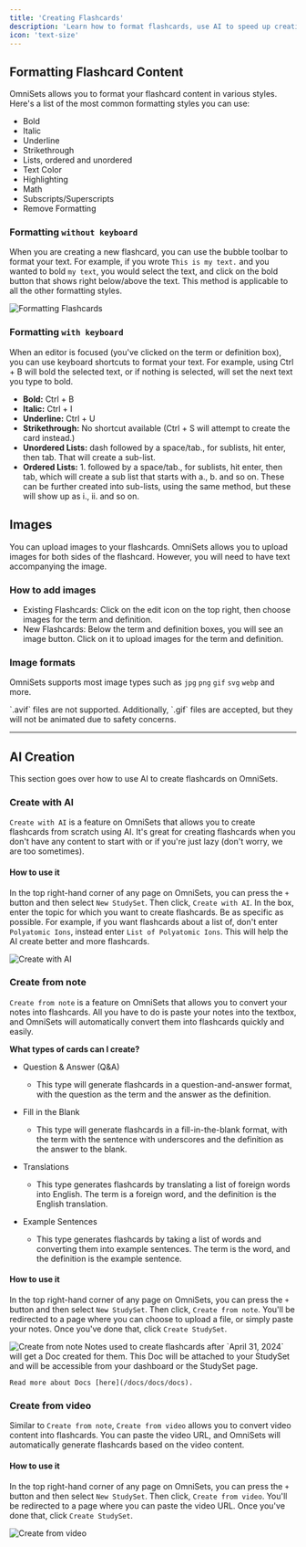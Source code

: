 ```yaml
---
title: 'Creating Flashcards'
description: 'Learn how to format flashcards, use AI to speed up creation and more.'
icon: 'text-size'
---
```


## Formatting Flashcard Content

OmniSets allows you to format your flashcard content in various styles. Here's a list of the most common formatting styles you can use:

- Bold
- Italic
- Underline
- Strikethrough
- Lists, ordered and unordered
- Text Color
- Highlighting
- Math
- Subscripts/Superscripts
- Remove Formatting

### Formatting `without keyboard`

When you are creating a new flashcard, you can use the bubble toolbar to format your text.
For example, if you wrote `This is my text.` and you wanted to bold `my text`, you would select the text, and click on the bold button that shows right below/above the text. This method is applicable to all the other formatting styles.

<Frame type="glass">
  <img src="/images/bubble-toolbar.png" alt="Formatting Flashcards" />
</Frame>

### Formatting `with keyboard`
When an editor is focused (you've clicked on the term or definition box), you can use keyboard shortcuts to format your text.
For example, using Ctrl + B will bold the selected text, or if nothing is selected,
will set the next text you type to bold.

- **Bold:** Ctrl + B
- **Italic:** Ctrl + I
- **Underline:** Ctrl + U
- **Strikethrough:** No shortcut available (Ctrl + S will attempt to create the card instead.)
- **Unordered Lists:** dash followed by a space/tab., for sublists, hit enter, then tab. That will create a sub-list.
- **Ordered Lists:** 1. followed by a space/tab., for sublists, hit enter, then tab, which will create a sub list that starts with a., b. and so on. These can be further created into sub-lists, using the same method, but these will show up as i., ii. and so on.

## Images
You can upload images to your flashcards. OmniSets allows you to upload images for both sides of the flashcard. However, you will need to have text accompanying the image.

### How to add images
- Existing Flashcards: Click on the edit icon on the top right, then choose images for the term and definition.
- New Flashcards: Below the term and definition boxes, you will see an image button. Click on it to upload images for the term and definition.

### Image formats
OmniSets supports most image types such as `jpg` `png` `gif` `svg` `webp` and more.

<Warning>
    `.avif` files are not supported. Additionally, `.gif` files are accepted, but they will not be animated due to safety concerns.
</Warning>

---
## AI Creation
This section goes over how to use AI to create flashcards on OmniSets.

### Create with AI
`Create with AI` is a feature on OmniSets that allows you to create flashcards from scratch using AI. It's great for creating flashcards when you don't have any content to start with or if you're just lazy (don't worry, we are too sometimes).

#### How to use it
In the top right-hand corner of any page on OmniSets, you can press the `+` button and then select `New StudySet`. Then click, `Create with AI`. In the box, enter the topic for which you want to create flashcards. Be as specific as possible. For example, if you want flashcards about a list of, don't enter `Polyatomic Ions`, instead enter `List of Polyatomic Ions`. This will help the AI create better and more flashcards.

<Frame caption={"Create with AI"} type="glass">
  <img src="/images/create-with-ai.png" className={"rounded-xl"} alt="Create with AI" />
</Frame>

### Create from note
`Create from note` is a feature on OmniSets that allows you to convert your notes into flashcards. All you have to do is paste your notes into the textbox, and OmniSets will automatically convert them into flashcards quickly and easily.

**What types of cards can I create?**

- Question & Answer (Q&A)
    - This type will generate flashcards in a question-and-answer format, with the question as the term and the answer as the definition.


- Fill in the Blank
    - This type will generate flashcards in a fill-in-the-blank format, with the term with the sentence with underscores and the definition as the answer to the blank.

- Translations
    - This type generates flashcards by translating a list of foreign words into English. The term is a foreign word, and the definition is the English translation.

- Example Sentences
    - This type generates flashcards by taking a list of words and converting them into example sentences. The term is the word, and the definition is the example sentence.

#### How to use it
In the top right-hand corner of any page on OmniSets, you can press the `+` button and then select `New StudySet`. Then click, `Create from note`. You'll be redirected to a page where you can choose to upload a file, or simply paste your notes. Once you've done that, click `Create StudySet`.

<Frame caption={"Create from note"} type="glass">
  <img src="/images/createfromnote.png" className={"rounded-xl"} alt="Create from note" />
</Frame>

<Info>
    Notes used to create flashcards after `April 31, 2024` will get a Doc created for them. This Doc will be attached to your StudySet and will be accessible from your dashboard or the StudySet page.

    Read more about Docs [here](/docs/docs/docs).
</Info>

### Create from video
Similar to `Create from note`, `Create from video` allows you to convert video content into flashcards. You can paste the video URL, and OmniSets will automatically generate flashcards based on the video content.

#### How to use it
In the top right-hand corner of any page on OmniSets, you can press the `+` button and then select `New StudySet`. Then click, `Create from video`. You'll be redirected to a page where you can paste the video URL. Once you've done that, click `Create StudySet`.

<Frame caption={"Create from video"} type="glass">
  <img src="/images/create_from_video.png" className={"rounded-xl"} alt="Create from video" />
</Frame>

